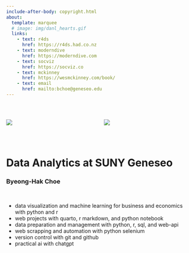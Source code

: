 ```yaml
---
include-after-body: copyright.html
about:
  template: marquee
  # image: img/danl_hearts.gif
  links:
    - text: r4ds 
      href: https://r4ds.had.co.nz
    - text: moderndive
      href: https://moderndive.com
    - text: socviz
      href: https://socviz.co
    - text: mckinney
      href: https://wesmckinney.com/book/
    - text: email
      href: mailto:bchoe@geneseo.edu
---
```



<br>

::: columns

::: column
![](img/danl_hearts.gif)
:::

::: column
![](img/econ_hearts.gif)

:::

:::

<br>

<!-- ````{=html} -->
<!-- <style>iframe{height: 800px; width: 800px}</style> -->
<!-- <iframe height="100%" width="100%" frameborder="no" -->
<!-- src="best-fitting.html"> -->
<!-- </iframe> -->
<!-- ```` -->

# Data Analytics at SUNY Geneseo
### Byeong-Hak Choe

<br>

- data visualization and machine learning for business and economics with python and r
- web projects with quarto, r markdown, and python notebook 
- data preparation and management with python, r, sql, and web-api 
- web scrapping and automation with python selenium
- version control with git and github 
- practical ai with chatgpt


<br><br>
<br><br>
<br><br>
